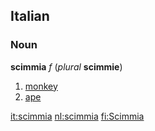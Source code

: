 ==Italian==
===Noun===
'''scimmia''' ''f'' (''plural'' '''scimmie''')

#[[monkey]]
#[[ape]]

[[it:scimmia]]
[[nl:scimmia]]
[[fi:Scimmia]]